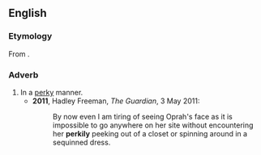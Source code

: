 ==English==

===Etymology===
From {{suffix|perky|ly|lang=en}}.

===Adverb===
{{en-adv}}

# In a [[perky]] manner.
#* '''2011''', Hadley Freeman, ''The Guardian'', 3 May 2011:
#*: By now even I am tiring of seeing Oprah's face as it is impossible to go anywhere on her site without encountering her '''perkily''' peeking out of a closet or spinning around in a sequinned dress.